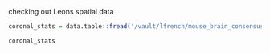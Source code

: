 


checking out Leons spatial data


```r

coronal_stats = data.table::fread('/vault/lfrench/mouse_brain_consensus_taxonomy_spatial/results/distance_stats.coronal.csv')

coronal_stats

```



















